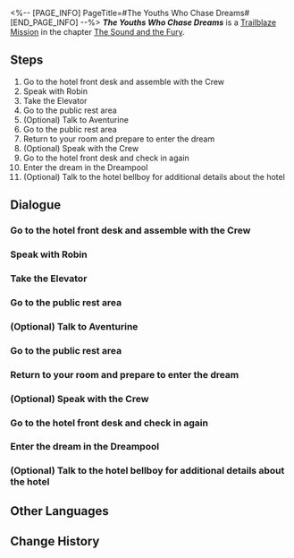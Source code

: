 <%-- [PAGE_INFO]
PageTitle=#The Youths Who Chase Dreams#
[END_PAGE_INFO] --%>
{{Stub|Dialogue, characters, and location(s)}}
{{Mission Infobox
|id            = 1030201
|title         = 
|image         = Mission The Youths Who Chase Dreams.png
|type          = Trailblaze
|event_name    = 
|chapter       = The Sound and the Fury
|requirements  = [[Trailblaze Mission]] ''[[Long Day's Journey Into Night]]'' completed
|summary       = You encountered a series of mysterious events and eventually entered the Dreamscape, with your destination being a realm called the Golden Hour.
|characters    = <!--characters that appear in this mission-->
|startLocation = <!--location as it intially appears on the mission screen-->
|world         = <!--i.e. Penacony-->
|area          = <!--i.e. A Child's Dream-->
|prev          = 
|next          = Sleepless Night
|exp           = 800
|credits       = 80000
|stellarJade   = 
|other         = {{Card List|Traveler's Guide*8; Refined Aether*6; Lost Crystal*6; "Realitätsprinzip"*1|delim=;}}
}}
'''''The Youths Who Chase Dreams''''' is a [[Trailblaze Mission]] in the chapter [[The Sound and the Fury]].

==Steps==
# Go to the hotel front desk and assemble with the Crew
# Speak with Robin
# Take the Elevator
# Go to the public rest area
# (Optional) Talk to Aventurine
# Go to the public rest area
# Return to your room and prepare to enter the dream
# (Optional) Speak with the Crew
# Go to the hotel front desk and check in again
# Enter the dream in the Dreampool
# (Optional) Talk to the hotel bellboy for additional details about the hotel

<!--
==Gameplay Notes==

--><!--
==Trial Character==

-->
==Dialogue==
{{Stub Dialogue}}
===Go to the hotel front desk and assemble with the Crew===
{{Mission Description|type=trailblaze|location=<!--to be added-->|After endless immigration declarations and over a dozen inspections of varying intensity (though it sounds like a quick process, you have been through all of this before and know better), you and March 7th finally arrive at the lobby of the magnificent Reverie hotel.<br />March 7th cannot control her excitement and rushed to the reception desk... You should probably stay close to her.}}
{{Dialogue Start}}
:{{tx}}
{{Dialogue End}}

===Speak with Robin===
{{Mission Description|type=trailblaze|location=<!--to be added-->|update|Though there were a few complications that made the checking in process a pain, Sunday, the most handsome man in Penacony, and the universally-renowned singer Robin were able to resolve any misunderstandings in time and prevent a further escalation.<br />Robin seems to have something to talk to you about. See what she has to say.}}
{{Dialogue Start}}
:{{tx}}
{{Dialogue End}}

===Take the Elevator===
{{Mission Description|type=trailblaze|location=<!--to be added-->|update|You collect your Dreamscape Pass from Miss Alley, which means that the lengthy check-in process is finally coming to an end.<br />Now, you are only one step from entering your dreams. Take the elevator and head to your guest room.}}
{{Dialogue Start}}
:{{tx}}
{{Dialogue End}}

===Go to the public rest area===
{{Mission Description|type=trailblaze|location=<!--to be added-->|update|You collect your Dreamscape Pass from Miss Alley, which means that the lengthy check-in process is finally coming to an end.<br />Now, you are only one step from entering your dreams. Pass down the corridor and head to the public rest area.}}
{{Dialogue Start}}
:{{tx}}
{{Dialogue End}}

===(Optional) Talk to Aventurine===
{{Dialogue Start}}
:{{tx}}
{{Dialogue End}}

===Go to the public rest area===
{{Mission Description|type=trailblaze|location=<!--to be added-->|update|You collect your Dreamscape Pass from Miss Alley, which means that the lengthy check-in process is finally coming to an end.<br />Now, you are only one step from entering your dreams. Pass down the corridor and head to the public rest area.}}
{{Dialogue Start}}
:{{tx}}
{{Dialogue End}}

===Return to your room and prepare to enter the dream===
{{Mission Description|type=trailblaze|location=<!--to be added-->|update|In the public rest area, Himeko expresses concern about the strange appearance of the invitation, but she said that the most important thing right now is to "enjoy a pleasant vacation."<br />Now, it is finally time to enter the dream... But you can speak with your companions beforehand if you like.}}
{{Dialogue Start}}
:{{tx}}
{{Dialogue End}}

===(Optional) Speak with the Crew===
{{Dialogue Start}}
:{{tx}}
{{Dialogue End}}

===Go to the hotel front desk and check in again===
{{Mission Description|type=trailblaze|location=<!--to be added-->|update|Sunday and Robin assured the Crew in the name of "The Family"... Honestly, was such a small matter worth all of that fuss?<br />Either way, their pleasant attitudes at least showed that the service in this hotel was a cut above. The Crew should have no trouble enjoying their holiday here.<br />As the storm has settled, it's time to retry the check-in process with Miss Alley... Hopefully, things go smoothly this time.}}
{{Dialogue Start}}
:{{tx}}
{{Dialogue End}}

===Enter the dream in the Dreampool===
{{Mission Description|type=trailblaze|location=<!--to be added-->|update|You have finally made it through the series of mysterious encounters standing between you and entering the dream. Congratulations!<br />Now you just need to enter the Dreampool in the center of your room and operate it according to the instructions, and you'll be dreaming in no time.}}
{{Dialogue Start}}
:{{tx}}
{{Dialogue End}}

===(Optional) Talk to the hotel bellboy for additional details about the hotel===
{{Dialogue Start}}
:{{tx}}
{{Dialogue End}}

==Other Languages==
{{Other Languages
|en   = The Youths Who Chase Dreams
|zhs  = 那些逐梦的年轻人
|zht  = 那些逐夢的年輕人
|ja   = 夢を追う若人たちよ
|ko   = 꿈을 좇는 젊은이들
|es   = Los jóvenes soñadores
|fr   = Jeunes chasseurs de rêves
|ru   = В погоне за мечтой
|th   = หนุ่มสาวนักล่าฝัน
|vi   = Những Người Trẻ Tuổi Tìm Mộng
|de   = Die traumjagende Jugend
|id   = Anak-Anak Muda Pengejar Mimpi Itu
|pt   = Os Jovens Que Perseguem Sonhos
}}

==Change History==
{{Change History|2.0}}
